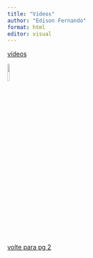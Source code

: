 ```yaml
---
title: "Videos"
author: "Edison Fernando"
format: html
editor: visual
---
```


[vídeos](https://www.youtube.com/watch?v=NAZwZO-3klM&list=RDNAZwZO-3klM&start_radio=1)

[![](https://i.pinimg.com/736x/69/f3/a1/69f3a1814bae7a531d75722d21498a77.jpg){.absolute width="10%"}](pagina2.html)

[volte para pg 2](pagina2.html)
